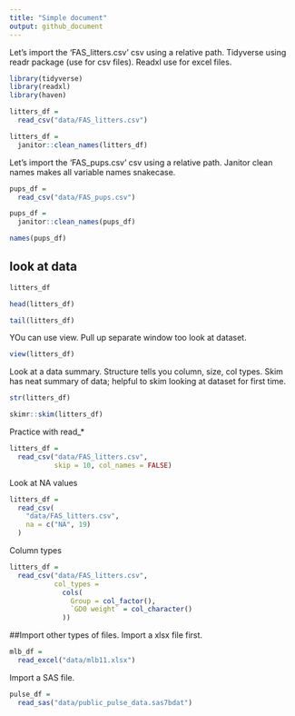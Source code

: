 ```yaml
---
title: "Simple document"
output: github_document
---
```



Let's import the 'FAS_litters.csv' csv using a relative path. Tidyverse using readr package (use for csv files). Readxl use for excel files.


```r
library(tidyverse)
library(readxl)
library(haven)
```

```r
litters_df =
  read_csv("data/FAS_litters.csv")

litters_df =
  janitor::clean_names(litters_df)
```

Let's import the 'FAS_pups.csv' csv using a relative path. Janitor clean names makes all variable names snakecase.

```r
pups_df = 
  read_csv("data/FAS_pups.csv")

pups_df = 
  janitor::clean_names(pups_df)

names(pups_df)
```


## look at data

```r
litters_df

head(litters_df)

tail(litters_df)
```

YOu can use view. Pull up separate window too look at dataset.

```r
view(litters_df)
```


Look at a data summary. Structure tells you column, size, col types. Skim has neat summary of data; helpful to skim looking at dataset for first time.
```r
str(litters_df)

skimr::skim(litters_df)
```

Practice with read_*
```r
litters_df = 
  read_csv("data/FAS_litters.csv",
           skip = 10, col_names = FALSE)
```

Look at NA values
```r
litters_df = 
  read_csv(
    "data/FAS_litters.csv",
    na = c("NA", 19)
  )
```

Column types
```r
litters_df = 
  read_csv("data/FAS_litters.csv",
           col_types = 
             cols(
               Group = col_factor(),
               `GD0 weight` = col_character()
             ))
```

##Import other types of files.
Import a xlsx file first.

```r
mlb_df = 
  read_excel("data/mlb11.xlsx")
```

Import a SAS file.
```r
pulse_df = 
  read_sas("data/public_pulse_data.sas7bdat")
```


